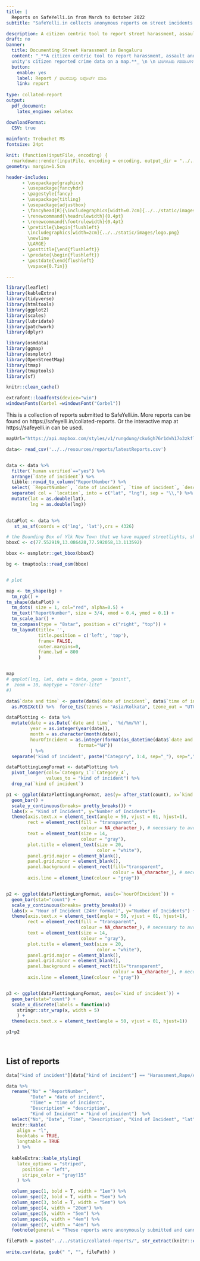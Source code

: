 ```yaml
---
title: |
  Reports on SafeYelli.in from March to October 2022
subtitle: "SafeYelli.in collects anonymous reports on street incidents of harassment and assault in Bengaluru."

description: A citizen centric tool to report street harassment, assault and other crimes in Bengaluru. See our community's citizen reported crime data on a map.
draft: no
banner:
  title: Documenting Street Harassment in Bengaluru
  content: "_**A citizen centric tool to report harassment, assault and other crimes on the streets in Bengaluru. See our comm
  unity's citizen reported crime data on a map.**_ \n \n ಬೆಂಗಳೂರು ಗರವಾಸಿಗಳಿಗೆ  ಇಲ್ಲಿ ನಡೆಯುವ ದೌರ್ಜನ್ಯ ಮತ್ತು ಕಿರುಕುಳವನ್ನು ರಿಪೋರ್ಟ್ ಮಾಡುವ ಉಪಕರಣ. ಇಲ್ಲಿ ಸಂಗ್ರಹವಾದ ಅಪರಾಧ ವರದಿಗಳನ್ನು ನಕ್ಷೆಯ ಮೇಲೆ ಕಾಣಬಹುದು "
  button:
    enable: yes
    label: Report / ಘಟನೆಯನ್ನು ರಿಪೋರ್ಟ್ ಮಾಡಿ  
    link: report
    
type: collated-report
output: 
  pdf_document:
    latex_engine: xelatex

downloadFormat:
  CSV: true
   
mainfont: Trebuchet MS
fontsize: 24pt

knit: (function(inputFile, encoding) {
  rmarkdown::render(inputFile, encoding = encoding, output_dir = "../../static/collated-reports/") })
geometry: margin=1.5cm  

header-includes: 
      - \usepackage{graphicx}
      - \usepackage{fancyhdr}
      - \pagestyle{fancy}
      - \usepackage{titling}
      - \usepackage{adjustbox}
      - \fancyhead[R]{\includegraphics[width=0.7cm]{../../static/images/logo.png}}
      - \renewcommand{\headrulewidth}{0.4pt}
      - \renewcommand{\footrulewidth}{0.4pt}
      - \pretitle{\begin{flushleft}
        \includegraphics[width=2cm]{../../static/images/logo.png}
        \newline
        \LARGE}
      - \posttitle{\end{flushleft}}
      - \predate{\begin{flushleft}}
      - \postdate{\end{flushleft}
        \vspace{0.7in}}

---
```

```r
library(leaflet)
library(kableExtra)
library(tidyverse) 
library(htmltools)
library(ggplot2)
library(scales)
library(lubridate)
library(patchwork)
library(dplyr)

library(osmdata)
library(ggmap)
library(osmplotr)
library(OpenStreetMap)
library(tmap)
library(tmaptools)
library(sf)

knitr::clean_cache()

extrafont::loadfonts(device="win")
windowsFonts(Corbel =windowsFont("Corbel"))
```

This is a collection of reports submitted to SafeYelli.in. More reports can be found on https://safeyelli.in/collated-reports. Or the interactive map at https://safeyelli.in can be used.

```r
mapUrl="https://api.mapbox.com/styles/v1/rungdung/cku6gh76r1dvh17o3zkfllvjz/tiles/256/{z}/{x}/{y}@2x?access_token=pk.eyJ1IjoicnVuZ2R1bmciLCJhIjoiY2tqeWh6cXF4MDgzMjJvbWVmbGQzYjAwMyJ9.U-aJyoqyKvTXlhVk43jV1A"

data<- read_csv('../../resources/reports/latestReports.csv') 


data <- data %>% 
  filter(`human verified`=="yes") %>% 
  arrange(`date of incident`) %>% 
  tibble::rowid_to_column("ReportNumber") %>% 
  select( `ReportNumber`, `date of incident`, `time of incident`, `description`, `kind of incident`, `location`) %>% 
  separate( col = `location`, into = c("lat", "lng"), sep = "\\,") %>% 
  mutate(lat = as.double(lat),
         lng = as.double(lng)) 
 

```


```r

dataPlot <- data %>% 
   st_as_sf(coords = c('lng', 'lat'),crs = 4326)

# the Bounding Box of Ylk New Town that we have mapped streetlights, shops in.
bboxC <- c(77.552919,13.086428,77.592058,13.113592)

bbox <- osmplotr::get_bbox(bboxC)

bg <- tmaptools::read_osm(bbox)


# plot

map <- tm_shape(bg) + 
  tm_rgb() + 
tm_shape(dataPlot) + 
  tm_dots( size = 1, col="red", alpha=0.5) + 
  tm_text("ReportNumber", size = 3/4, xmod = 0.4, ymod = 0.1) +
  tm_scale_bar() + 
  tm_compass(type = "8star", position = c("right", "top")) +
  tm_layout(title= '', 
            title.position = c('left', 'top'),
            frame= FALSE,
            outer.margins=0,
            frame.lwd = 800
            )


map
# qmplot(lng, lat, data = data, geom = "point", 
#  zoom = 10, maptype = "toner-lite"
#)

```


```r

data$`date and time` <- paste(data$`date of incident`, data$`time of incident`) %>% 
  as.POSIXct() %>%  force_tzs(tzones = "Asia/Kolkata", tzone_out = "UTC")

dataPlotting <- data %>% 
  mutate(date = as.Date(`date and time`, '%d/%m/%Y'),
         year = as.integer(year(date)),
         month = as.character(month(date)),
         hourOfIncident = as.integer(format(as_datetime(data$`date and time`, tz="Asia/Kolkata"),  
                           format="%H"))
         ) %>% 
  separate('kind of incident', paste("Category", 1:4, sep="_"), sep=",", extra="drop")

dataPlottingLongFormat <- dataPlotting %>% 
  pivot_longer(cols=`Category_1`:`Category_4`,
               values_to = "kind of incident") %>% 
  drop_na(`kind of incident`) 

p1 <- ggplot(dataPlottingLongFormat, aes(y= after_stat(count), x=`kind of incident`)) + 
  geom_bar() + 
  scale_y_continuous(breaks= pretty_breaks()) +
  labs(x = "Kind of Incident", y="Number of Incidents")+
  theme(axis.text.x = element_text(angle = 50, vjust = 01, hjust=1),
        rect = element_rect(fill = "transparent",
                            colour = NA_character_), # necessary to avoid drawing panel outline
        text = element_text(size = 14, 
                            colour = "gray"), 
        plot.title = element_text(size = 20, 
                                  color = "white"),
        panel.grid.major = element_blank(), 
        panel.grid.minor = element_blank(), 
        panel.background = element_rect(fill="transparent",
                                        colour = NA_character_), # necessary to avoid drawing panel outline
        axis.line = element_line(colour = "gray")) 


p2 <- ggplot(dataPlottingLongFormat, aes(x=`hourOfIncident`)) +
  geom_bar(stat="count") +
  scale_y_continuous(breaks= pretty_breaks()) +
  labs(x = "Hour of Incident (24Hr format)", y="Number of Incidents") +
  theme(axis.text.x = element_text(angle = 50, vjust = 01, hjust=1),
        rect = element_rect(fill = "transparent",
                            colour = NA_character_), # necessary to avoid drawing panel outline
        text = element_text(size = 14, 
                            colour = "gray"), 
        plot.title = element_text(size = 20,
                                  color = "white"),
        panel.grid.major = element_blank(), 
        panel.grid.minor = element_blank(), 
        panel.background = element_rect(fill="transparent",
                                        colour = NA_character_), # necessary to avoid drawing panel outline
        axis.line = element_line(colour = "gray")) 


p3 <- ggplot(dataPlottingLongFormat, aes(x=`kind of incident`)) +
  geom_bar(stat="count") +
  scale_x_discrete(labels = function(x) 
    stringr::str_wrap(x, width = 5)
    ) +
  theme(axis.text.x = element_text(angle = 50, vjust = 01, hjust=1))

p1+p2

  
```


## List of reports


```r

data["kind of incident"][data["kind of incident"] == "Harassment,Rape/Assault,Stalking,Groping"] <- "Harassment, Rape/Assault, Stalking, Groping" #Introduce spaces

data %>% 
  rename("No" = "ReportNumber",
         "Date" = "date of incident",
         "Time" = "time of incident",
         "Description" = "description",
         "Kind of Incident" = "kind of incident")  %>% 
  select("No", "Date", "Time", "Description", "Kind of Incident", "lat", "lng") %>% 
  knitr::kable(
    align = "l",
    booktabs = TRUE,
    longtable = TRUE
    ) %>% 
  
  kableExtra::kable_styling(
    latex_options = "striped",
      position = "left",
      stripe_color = "gray!15"
    ) %>% 

  column_spec(1, bold = T, width = "1em") %>%
  column_spec(2, bold = T, width = "5em") %>%
  column_spec(3, bold = T, width = "5em") %>%
  column_spec(4, width = "20em") %>% 
  column_spec(5, width = "5em") %>% 
  column_spec(6, width = "4em") %>% 
  column_spec(7, width = "4em") %>% 
  footnote(general = "These reports were anonymously submitted and cannot be traced to the victim ")

```

```r

filePath = paste("../../static/collated-reports/", str_extract(knitr::current_input(), "[^.]+"),".csv") #remove the file format
  
write.csv(data, gsub(" ", "", filePath) )
```



